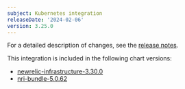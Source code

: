 ```yaml
---
subject: Kubernetes integration
releaseDate: '2024-02-06'
version: 3.25.0
---
```


For a detailed description of changes, see the [release notes](https://github.com/newrelic/nri-kubernetes/releases/tag/v3.25.0).

This integration is included in the following chart versions:

* [newrelic-infrastructure-3.30.0](https://github.com/newrelic/nri-kubernetes/releases/tag/newrelic-infrastructure-3.30.0)
* [nri-bundle-5.0.62](https://github.com/newrelic/helm-charts/releases/tag/nri-bundle-5.0.62)
